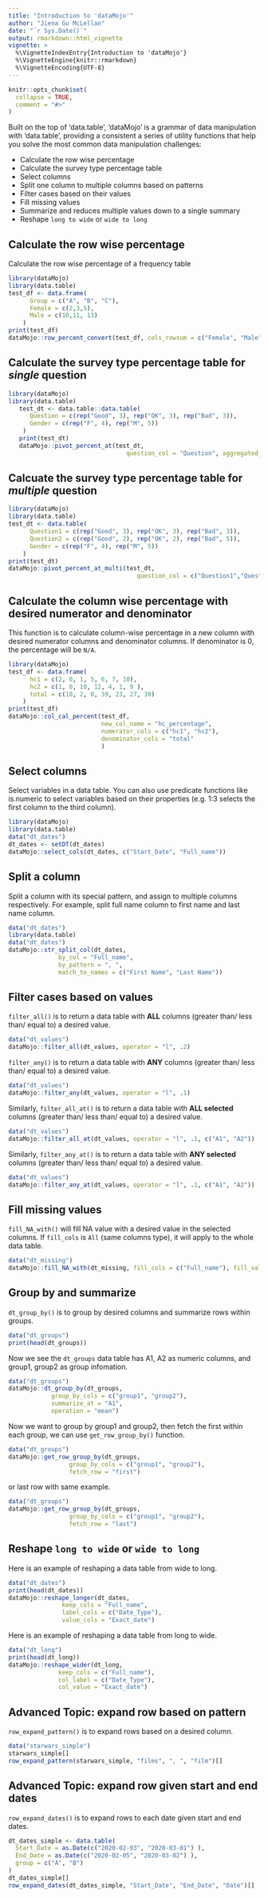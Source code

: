```yaml
---
title: "Introduction to 'dataMojo'"
author: "Jiena Gu McLellan"
date: "`r Sys.Date()`"
output: rmarkdown::html_vignette
vignette: >
  %\VignetteIndexEntry{Introduction to 'dataMojo'}
  %\VignetteEngine{knitr::rmarkdown}
  %\VignetteEncoding{UTF-8}
---
```


```r
knitr::opts_chunk$set(
  collapse = TRUE,
  comment = "#>"
)
```

Built on the top of 'data.table', 'dataMojo' is a grammar of data manipulation with 'data.table', providing a consistent a series of utility functions that help you solve the most common data manipulation challenges:

* Calculate the row wise percentage
* Calculate the survey type percentage table
* Select columns
* Split one column to multiple columns based on patterns
* Filter cases based on their values
* Fill missing values
* Summarize and reduces multiple values down to a single summary
* Reshape `long to wide` or `wide to long`

## Calculate the row wise percentage

Calculate the row wise percentage of a frequency table

```r
library(dataMojo)
library(data.table)
test_df <- data.frame(
      Group = c("A", "B", "C"),
      Female = c(2,3,5),
      Male = c(10,11, 13)
    )
print(test_df)
dataMojo::row_percent_convert(test_df, cols_rowsum = c("Female", "Male"))
```

## Calculate the survey type percentage table for *single* question

```r
library(dataMojo)
library(data.table)
   test_dt <- data.table::data.table(
      Question = c(rep("Good", 3), rep("OK", 3), rep("Bad", 3)),
      Gender = c(rep("F", 4), rep("M", 5))
    )
   print(test_dt)
   dataMojo::pivot_percent_at(test_dt, 
                                 question_col = "Question", aggregated_by_cols = "Gender")
```

## Calcuate the survey type percentage table for *multiple* question

```r
library(dataMojo)
library(data.table)
test_dt <- data.table(
      Question1 = c(rep("Good", 3), rep("OK", 3), rep("Bad", 3)),
      Question2 = c(rep("Good", 2), rep("OK", 2), rep("Bad", 5)),
      Gender = c(rep("F", 4), rep("M", 5))
    )
print(test_dt)
dataMojo::pivot_percent_at_multi(test_dt, 
                                    question_col = c("Question1","Question2") , aggregated_by_cols = "Gender") 
```

## Calculate the column wise percentage with desired numerator and denominator 

This function is to calculate column-wise percentage in a new column with desired numerator columns and denominator columns. If denominator is 0, the percentage will be `N/A`. 

```r
library(dataMojo)
test_df <- data.frame(
      hc1 = c(2, 0, 1, 5, 6, 7, 10),
      hc2 = c(1, 0, 10, 12, 4, 1, 9 ),
      total = c(10, 2, 0, 39, 23, 27, 30)
    )
print(test_df)
dataMojo::col_cal_percent(test_df, 
                          new_col_name = "hc_percentage", 
                          numerator_cols = c("hc1", "hc2"), 
                          denominator_cols = "total"
                          ) 
```

## Select columns
Select variables in a data table. You can also use predicate functions like is.numeric to select variables based on their properties (e.g. 1:3 selects the first column to the third column).

```r
library(dataMojo)
library(data.table)
data("dt_dates")
dt_dates <- setDT(dt_dates)
dataMojo::select_cols(dt_dates, c("Start_Date", "Full_name"))
```


## Split a column
Split a column with its special pattern, and assign to multiple columns respectively. For example, split full name column to first name and last name column. 

```r
data("dt_dates")
library(data.table)
data("dt_dates")
dataMojo::str_split_col(dt_dates,
              by_col = "Full_name",
              by_pattern = ", ",
              match_to_names = c("First Name", "Last Name"))
```


## Filter cases based on values

`filter_all()` is to return a data table with **ALL** columns (greater than/ less than/ equal to) a desired value. 

```r
data("dt_values")
dataMojo::filter_all(dt_values, operator = "l", .2)
```

`filter_any()` is to return a data table with **ANY** columns (greater than/ less than/ equal to) a desired value. 


```r
data("dt_values")
dataMojo::filter_any(dt_values, operator = "l", .1)
```

Similarly, `filter_all_at()` is to return a data table with **ALL selected** columns (greater than/ less than/ equal to) a desired value. 

```r
data("dt_values")
dataMojo::filter_all_at(dt_values, operator = "l", .1, c("A1", "A2"))
```

Similarly, `filter_any_at()` is to return a data table with **ANY selected** columns (greater than/ less than/ equal to) a desired value. 


```r
data("dt_values")
dataMojo::filter_any_at(dt_values, operator = "l", .1, c("A1", "A2"))
```

## Fill missing values

`fill_NA_with()` will fill NA value with a desired value in the selected columns. If `fill_cols` is `All` (same columns type), it will apply to the whole data table.

```r
data("dt_missing")
dataMojo::fill_NA_with(dt_missing, fill_cols = c("Full_name"), fill_value = "pending")
```

## Group by and summarize

`dt_group_by()` is to group by desired columns and summarize rows within groups. 


```r
data("dt_groups")
print(head(dt_groups))
```

Now we see the `dt_groups` data table has A1, A2 as numeric columns, and group1, group2 as group infomation. 

```r
data("dt_groups")
dataMojo::dt_group_by(dt_groups, 
            group_by_cols = c("group1", "group2"), 
            summarize_at = "A1", 
            operation = "mean")
```

Now we want to group by group1 and group2, then fetch the first within each group, we can use `get_row_group_by()` function. 

```r
data("dt_groups")
dataMojo::get_row_group_by(dt_groups, 
                 group_by_cols = c("group1", "group2"), 
                 fetch_row = "first")
```

or last row with same example. 

```r
data("dt_groups")
dataMojo::get_row_group_by(dt_groups, 
                 group_by_cols = c("group1", "group2"), 
                 fetch_row = "last")
```



## Reshape `long to wide` or `wide to long`

Here is an example of reshaping a data table from wide to long. 

```r
data("dt_dates")
print(head(dt_dates))
dataMojo::reshape_longer(dt_dates, 
               keep_cols = "Full_name", 
               label_cols = c("Date_Type"), 
               value_cols = "Exact_date")
```

Here is an example of reshaping a data table from long to wide. 

```r
data("dt_long")
print(head(dt_long))
dataMojo::reshape_wider(dt_long, 
              keep_cols = c("Full_name"), 
              col_label = c("Date_Type"), 
              col_value = "Exact_date")
```

## Advanced Topic: expand row based on pattern

`row_expand_pattern()` is to expand rows based on a desired column. 

```r
data("starwars_simple")
starwars_simple[]
row_expand_pattern(starwars_simple, "films", ", ", "film")[]
```


## Advanced Topic: expand row given start and end dates

`row_expand_dates()` is to expand rows to each date given start and end dates. 

```r
dt_dates_simple <- data.table(
  Start_Date = as.Date(c("2020-02-03", "2020-03-01") ),
  End_Date = as.Date(c("2020-02-05", "2020-03-02") ),
  group = c("A", "B")
)
dt_dates_simple[]
row_expand_dates(dt_dates_simple, "Start_Date", "End_Date", "Date")[]

```

